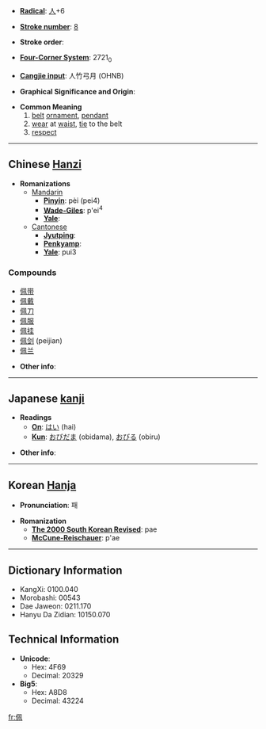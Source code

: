 * '''[[Wiktionary:Chinese radical index| Radical]]''': [[Wiktionary:Chinese radical index 人|人]]+6

* '''[[Wiktionary:Chinese total strokes index|Stroke number]]''': [[Wiktionary:Chinese total strokes index 8|8]]

* '''Stroke order''': 

* '''[[Wiktionary:Chinese four corner index|Four-Corner System]]''': 2721<sub>0</sub>

* '''[[Wiktionary:Chinese Cangjie index|Cangjie input]]''': 人竹弓月 (OHNB)

* '''Graphical Significance and Origin''': 

* '''Common Meaning'''
*#[[belt]] [[ornament]], [[pendant]]
*# [[wear]] at [[waist]], [[tie]] to the belt
*# [[respect]]


----

== Chinese [[Hanzi]] ==

* '''Romanizations'''
** [[Mandarin]]
*** '''[[Pinyin]]''': pèi (pei4)
*** '''[[Wade-Giles]]''': p'ei<sup>4</sup>
*** '''[[Yale]]''': 
**[[Cantonese]]
***'''[[Jyutping]]''':
***'''[[Penkyamp]]''': 
***'''[[Yale]]''': pui3

===Compounds===
*[[佩带]]
*[[佩戴]]
*[[佩刀]]
*[[佩服]]
*[[佩挂]]
*[[佩剑]] (peijian)
*[[佩兰]]

* '''Other info''': 

----

== Japanese [[kanji]] ==

* '''Readings'''
** '''[[On]]''': [[はい]] (hai)
** '''[[Kun]]''': [[おびだま]] (obidama), [[おびる]] (obiru)

* '''Other info''':  

----

== Korean [[Hanja]] ==

* '''Pronunciation''': 패

* '''Romanization'''
** '''[[The 2000 South Korean Revised Romanization|The 2000 South Korean Revised]]''': pae
** '''[[McCune-Reischauer]]''': p'ae

----

== Dictionary Information ==

* KangXi: 0100.040
* Morobashi: 00543
* Dae Jaweon: 0211.170
* Hanyu Da Zidian: 10150.070

== Technical Information ==

* '''Unicode''':
** Hex: 4F69
** Decimal: 20329
* '''Big5''':
** Hex: A8D8
** Decimal: 43224

[[fr:佩]]